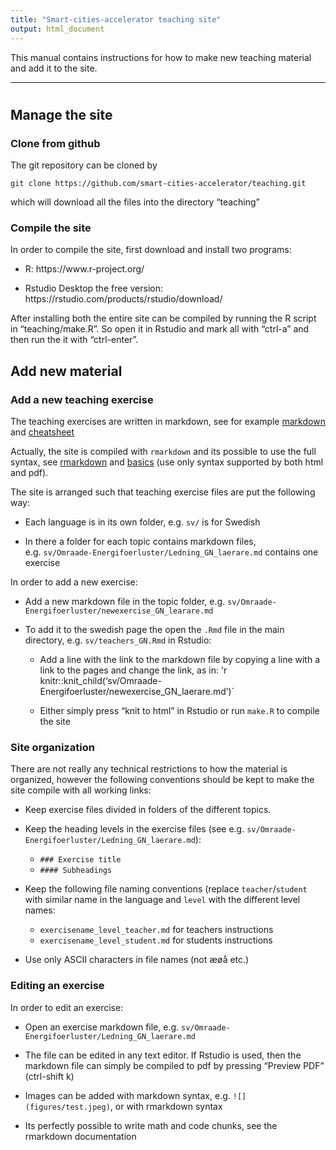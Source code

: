 ```yaml
---
title: "Smart-cities-accelerator teaching site"
output: html_document
---
```


This manual contains instructions for how to make new teaching material and add
it to the site.

***

# {.tabset .tabset-fade}

## Manage the site {.tabset .tabset-fade}

### Clone from github

The git repository can be cloned by

    git clone https://github.com/smart-cities-accelerator/teaching.git

which will download all the files into the directory "teaching"


### Compile the site

In order to compile the site, first download and install two programs:

- R: https://www.r-project.org/

- Rstudio Desktop the free version: https://rstudio.com/products/rstudio/download/

After installing both the entire site can be compiled by running the R script in
"teaching/make.R". So open it in Rstudio and mark all with "ctrl-a" and then run
the it with "ctrl-enter".


## Add new material {.tabset .tabset-fade}

### Add a new teaching exercise

The teaching exercises are written in markdown, see for example
[markdown](https://www.markdownguide.org/getting-started/) and [cheatsheet](https://github.com/adam-p/markdown-here/wiki/Markdown-Cheatsheet)

Actually, the site is compiled with `rmarkdown` and its possible to use the full
syntax, see [rmarkdown](https://rmarkdown.rstudio.com/) and
[basics](https://rmarkdown.rstudio.com/authoring_basics.html) (use only syntax
supported by both html and pdf).

The site is arranged such that teaching exercise files are put the following way:

- Each language is in its own folder, e.g. `sv/` is for Swedish

- In there a folder for each topic contains markdown files,
  e.g. `sv/Omraade-Energifoerluster/Ledning_GN_laerare.md` contains one exercise


In order to add a new exercise:

- Add a new markdown file in the topic folder,
  e.g. `sv/Omraade-Energifoerluster/newexercise_GN_learare.md`
  
- To add it to the swedish page the open the `.Rmd` file in the main directory, e.g. `sv/teachers_GN.Rmd` in Rstudio:

    - Add a line with the link to the markdown file by copying a line with a
	    link to the pages and change the link, as in:
	    \'r knitr::knit_child('sv/Omraade-Energifoerluster/newexercise_GN_laerare.md')\`
		
    - Either simply press "knit to html" in Rstudio or run `make.R` to compile
      the site


### Site organization

There are not really any technical restrictions to how the material is
organized, however the following conventions should be kept to make the site
compile with all working links:

- Keep exercise files divided in folders of the different topics.

- Keep the heading levels in the exercise files (see e.g. `sv/Omraade-Energifoerluster/Ledning_GN_laerare.md`):
    - `### Exercise title`
	- `#### Subheadings`

- Keep the following file naming conventions (replace `teacher`/`student` with
  similar name in the language and `level` with the different level names:
    - `exercisename_level_teacher.md` for teachers instructions
    - `exercisename_level_student.md` for students instructions

- Use only ASCII characters in file names (not æøå etc.)


### Editing an exercise

In order to edit an exercise:

- Open an exercise markdown file,
  e.g. `sv/Omraade-Energifoerluster/Ledning_GN_laerare.md`
  
- The file can be edited in any text editor. If Rstudio is used, then the
  markdown file can simply be compiled to pdf by pressing "Preview PDF"
  (ctrl-shift k)
  
- Images can be added with markdown syntax, e.g. `![](figures/test.jpeg)`, or
  with rmarkdown syntax
  
- Its perfectly possible to write math and code chunks, see the rmarkdown
  documentation
